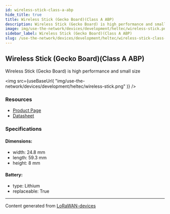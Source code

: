 ```yaml
---
id: wireless-stick-class-a-abp
hide_title: true
title: Wireless Stick (Gecko Board)(Class A ABP)
description: Wireless Stick (Gecko Board) is high performance and small size
image: img/use-the-network/devices/development/heltec/wireless-stick.png
sidebar_label: Wireless Stick (Gecko Board)(Class A ABP)
slug: /use-the-network/devices/development/heltec/wireless-stick-class-a-abp
---
```



## Wireless Stick (Gecko Board)(Class A ABP)

Wireless Stick (Gecko Board) is high performance and small size

<img
src={useBaseUrl(
"img/use-the-network/devices/development/heltec/wireless-stick.png"
)}
/>

### Resources

- [Product Page](https://heltec.org/project/wireless-stick/)
- [Datasheet](https://heltec.org/project/wireless-stick/#1552557147424-7f1ec-5c651922-b0bbb94c-7398)

### Specifications

#### Dimensions:
- width: 24.8 mm
- length: 59.3 mm
- height: 8 mm
#### Battery: 
- type: Lithium
- replaceable: True



---
Content generated from [LoRaWAN-devices](https://github.com/TheThingsNetwork/lorawan-devices)